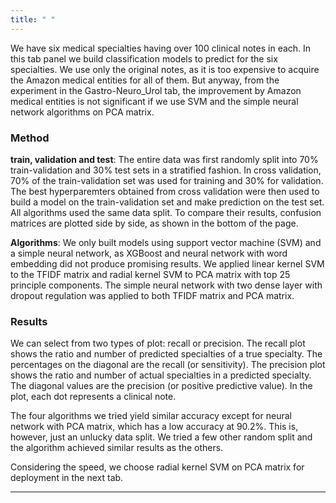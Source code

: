 ```yaml
---
title: " "
---
```


We have six medical specialties having over 100 clinical notes in each. In this tab panel we build classification models to predict for the six specialties. We use only the original notes, as it is too expensive to acquire the Amazon medical entities for all of them. But anyway, from the experiment in the Gastro-Neuro_Urol tab, the improvement by Amazon medical entities is not significant if we use SVM and the simple neural network algorithms on PCA matrix.

### Method
**train, validation and test**: The entire data was first randomly split into 70% train-validation and 30% test sets in a stratified fashion. In cross validation, 70% of the train-validation set was used for training and 30% for validation. The best hyperparemters obtained from cross validation were then used to build a model on the train-validation set and make prediction on the test set. All algorithms used the same data split. To compare their results, confusion matrices are plotted side by side, as shown in the bottom of the page.

**Algorithms**: We only built models using support vector machine (SVM) and a simple neural network, as XGBoost and neural network with word embedding did not produce promising results. We applied linear kernel SVM to the TFIDF matrix and radial kernel SVM to PCA matrix with top 25 principle components. The simple neural network with two dense layer with dropout regulation was applied to both TFIDF matrix and PCA matrix.

### Results
We can select from two types of plot: recall or precision. The recall plot shows the ratio and number of predicted specialties of a true specialty. The percentages on the diagonal are the recall (or sensitivity). The precision plot shows the ratio and number of actual specialties in a predicted specialty. The diagonal values are the precision (or positive predictive value). In the plot, each dot represents a clinical note.

The four algorithms we tried yield similar accuracy except for neural network with PCA matrix, which has a low accuracy at 90.2%. This is, however, just an unlucky data split. We tried a few other random split and the algorithm achieved similar results as the others. 

Considering the speed, we choose radial kernel SVM on PCA matrix for deployment in the next tab.

---
